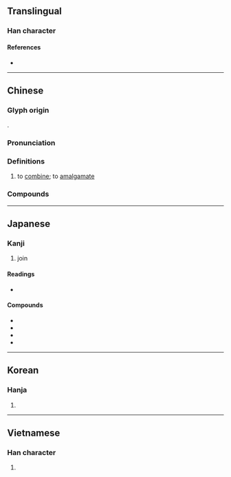 {{character info/new}}
{{also|倂|并}}
==Translingual==

===Han character===
{{Han char|rn=9|rad=人|as=06|sn=8|four=28241|canj=OTT|ids=⿰亻并}}

====References====
* {{Han ref|kx=0100.220|dkj=00561|dj=0212.170|hdz=10153.030|uh=4F75|ud=20341|bh=A8D6|bd=43222}}

----

==Chinese==
{{zh-forms|s=并|t2=并}}

===Glyph origin===
{{Han etym}}
{{Han compound|人|并|c1=s|c2=p|ls=psc|t1=man}}.

===Pronunciation===
{{zh-pron
|m=bìng
|c=bing3,ping3
|mc=y
|oc=y
|cat=v
}}

===Definitions===
{{zh-hanzi}}

# to [[combine]]; to [[amalgamate]]

===Compounds===
{{zh-der|併除|併疊|兼併|併兼|併力|一併|合併症|併入|併立|併攏|併骨|吞併|併當|忙併|併購|併案|併發症|併科|併贓治罪|併火|併贓拿賊|併肩子|併吞|催併|合併|併名|併發|相併|數罪併罰|撤併|打併|歸併|火併|裁併|連三併四|齊心併力|逼併}}

----

==Japanese==
{{ja-kanji forms|併|倂}}

===Kanji===
{{ja-kanji|grade=c|rs=人06|style=s|kyu=倂}}

# join

====Readings====
* {{ja-readings|on=[[へい]] (hei)|kun=[[あわせる]] (awaseru), [[ならぶ]] (narabu), [[しかし]] (shikashi)}}

====Compounds====
* {{ja-r|併記|へいき}}
* {{ja-r|併合|へいごう}}
* {{ja-r|併称|へいしょう}}
* {{ja-r|併呑|へいどん}}

----

==Korean==

===Hanja===
{{ko-hanja|hangeul=병|rv=byeong|mr=pyŏng}}

# {{defn|lang=ko|sort=人06}}

----

==Vietnamese==

===Han character===
{{vi-hantu|[[tính]]|rs=人06}}

# {{defn|lang=vi|sort=人06}}